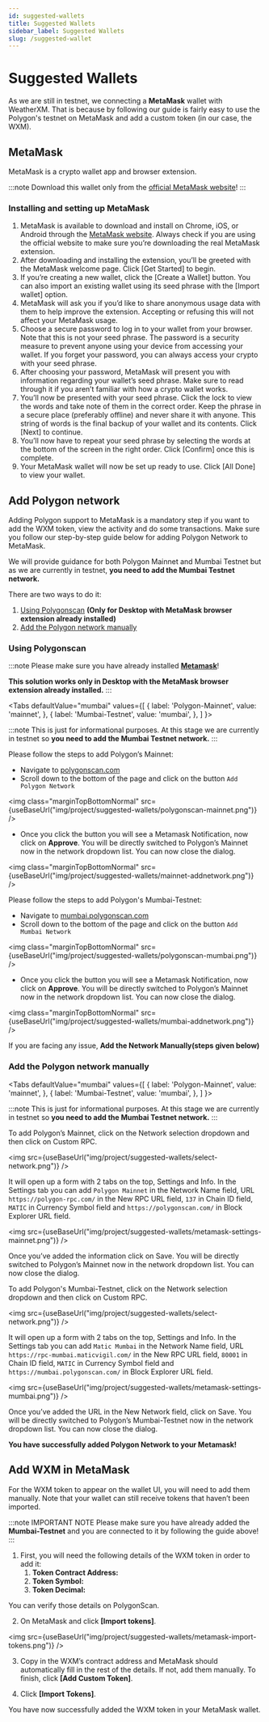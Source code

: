 ```yaml
---
id: suggested-wallets
title: Suggested Wallets
sidebar_label: Suggested Wallets
slug: /suggested-wallet
---
```


# Suggested Wallets


As we are still in testnet, we connecting a **MetaMask** wallet with WeatherXM. That is because by following
our guide is fairly easy to use the Polygon's testnet on MetaMask and add a custom token (in our case, the WXM).

## MetaMask

MetaMask is a crypto wallet app and browser extension.

:::note
Download this wallet only from the [official MetaMask website](https://metamask.io/download/)!
:::

### Installing and setting up MetaMask

1. MetaMask is available to download and install on Chrome, iOS, or Android through the [MetaMask website](https://metamask.io/download/).
Always check if you are using the official website to make sure you’re downloading the real MetaMask extension.
1. After downloading and installing the extension, you’ll be greeted with the MetaMask welcome page. Click [Get Started] to begin.
1. If you’re creating a new wallet, click the [Create a Wallet] button. You can also import an existing wallet using its seed phrase with the [Import wallet] option.
1. MetaMask will ask you if you’d like to share anonymous usage data with them to help improve the extension. Accepting or refusing this will not affect your MetaMask usage.
1. Choose a secure password to log in to your wallet from your browser. Note that this is not your seed phrase. The password is a security measure to prevent anyone using your device from accessing your wallet.
  If you forget your password, you can always access your crypto with your seed phrase.
1. After choosing your password, MetaMask will present you with information regarding your wallet’s seed phrase. Make sure to read through it if you aren’t familiar with how a crypto wallet works.
1. You’ll now be presented with your seed phrase. Click the lock to view the words and take note of them in the correct order. Keep the phrase in a secure place (preferably offline) and never share it with anyone.
  This string of words is the final backup of your wallet and its contents. Click [Next] to continue.
1. You’ll now have to repeat your seed phrase by selecting the words at the bottom of the screen in the right order. Click [Confirm] once this is complete.
1. Your MetaMask wallet will now be set up ready to use. Click [All Done] to view your wallet.

## Add Polygon network

Adding Polygon support to MetaMask is a mandatory step if you want to add the WXM token, view the activity and do some transactions.
Make sure you follow our step-by-step guide below for adding Polygon Network to MetaMask.

We will provide guidance for both Polygon Mainnet and Mumbai Testnet but
as we are currently in testnet, **you need to add the Mumbai Testnet network.**

There are two ways to do it:

1. [Using Polygonscan](/suggested-wallet#using-polygonscan) **(Only for Desktop with MetaMask browser extension already installed)**
1. [Add the Polygon network manually](/suggested-wallet#add-the-polygon-network-manually)

### Using Polygonscan

:::note
Please make sure you have already installed **[Metamask](https://metamask.io/)**!

**This solution works only in Desktop with the MetaMask browser extension already installed.**
:::

<Tabs
  defaultValue="mumbai"
  values={[
    { label: 'Polygon-Mainnet', value: 'mainnet', },
    { label: 'Mumbai-Testnet', value: 'mumbai', },
  ]
}>

<TabItem value="mainnet">

:::note
This is just for informational purposes. At this stage we are currently in testnet so **you need to add the Mumbai Testnet network.**
:::

Please follow the steps to add Polygon’s Mainnet:

- Navigate to [polygonscan.com](https://polygonscan.com/)
- Scroll down to the bottom of the page and click on the button `Add Polygon Network`

<img class="marginTopBottomNormal" src={useBaseUrl("img/project/suggested-wallets/polygonscan-mainnet.png")} />

- Once you click the button you will see a Metamask Notification, now click on **Approve**.
You will be directly switched to Polygon’s Mainnet now in the network dropdown list. You can now close the dialog.

<img class="marginTopBottomNormal" src={useBaseUrl("img/project/suggested-wallets/mainnet-addnetwork.png")} />

</TabItem>

<TabItem value="mumbai">

Please follow the steps to add Polygon's Mumbai-Testnet:

- Navigate to [mumbai.polygonscan.com](https://mumbai.polygonscan.com/)
- Scroll down to the bottom of the page and click on the button `Add Mumbai Network`

<img class="marginTopBottomNormal" src={useBaseUrl("img/project/suggested-wallets/polygonscan-mumbai.png")} />

- Once you click the button you will see a Metamask Notification, now click on **Approve**.
You will be directly switched to Polygon’s Mainnet now in the network dropdown list. You can now close the dialog.

<img class="marginTopBottomNormal" src={useBaseUrl("img/project/suggested-wallets/mumbai-addnetwork.png")} />

</TabItem>

</Tabs>

If you are facing any issue, **Add the Network Manually(steps given below)**

### Add the Polygon network manually

<Tabs
  defaultValue="mumbai"
  values={[
    { label: 'Polygon-Mainnet', value: 'mainnet', },
    { label: 'Mumbai-Testnet', value: 'mumbai', },
  ]
}>

<TabItem value="mainnet">

:::note
This is just for informational purposes. At this stage we are currently in testnet so **you need to add the Mumbai Testnet network.**
:::

To add Polygon’s Mainnet, click on the Network selection dropdown and then click on Custom RPC.

<img src={useBaseUrl("img/project/suggested-wallets/select-network.png")} />

It will open up a form with 2 tabs on the top, Settings and Info. In the Settings tab you can add `Polygon Mainnet` in the Network Name field, URL `https://polygon-rpc.com/` in the New RPC URL field, `137` in Chain ID field, `MATIC` in Currency Symbol field and `https://polygonscan.com/` in Block Explorer URL field.

<img src={useBaseUrl("img/project/suggested-wallets/metamask-settings-mainnet.png")} />

Once you’ve added the information click on Save. You will be directly switched to Polygon’s Mainnet now in the network dropdown list. You can now close the dialog.
</TabItem>

<TabItem value="mumbai">
To add Polygon's Mumbai-Testnet, click on the Network selection dropdown and then click on Custom RPC.

<img src={useBaseUrl("img/project/suggested-wallets/select-network.png")} />

It will open up a form with 2 tabs on the top, Settings and Info. In the Settings tab you can add `Matic Mumbai` in the Network Name field, URL `https://rpc-mumbai.maticvigil.com/` in the New RPC URL field, `80001` in Chain ID field, `MATIC` in Currency Symbol field and `https://mumbai.polygonscan.com/` in Block Explorer URL field.

<img src={useBaseUrl("img/project/suggested-wallets/metamask-settings-mumbai.png")} />

Once you’ve added the URL in the New Network field, click on Save. You will be directly switched to Polygon’s Mumbai-Testnet now in the network dropdown list. You can now close the dialog.
</TabItem>
</Tabs>

**You have successfully added Polygon Network to your Metamask!**

## Add WXM in MetaMask

For the WXM token to appear on the wallet UI, you will need to add them manually.
Note that your wallet can still receive tokens that haven’t been imported.

:::note IMPORTANT NOTE
Please make sure you have already added the **Mumbai-Testnet** and you are connected to it by following the guide above!
:::

1. First, you will need the following details of the WXM token in order to add it:
    1. **Token Contract Address:**
    1. **Token Symbol:**
    1. **Token Decimal:**

You can verify those details on PolygonScan.

2. On MetaMask and click **[Import tokens]**.

<img src={useBaseUrl("img/project/suggested-wallets/metamask-import-tokens.png")} />

3. Copy in the WXM’s contract address and MetaMask should automatically fill in the rest of the details. If not, add them manually. To finish, click **[Add Custom Token]**.

4. Click **[Import Tokens]**.

You have now successfully added the WXM token in your MetaMask wallet.
